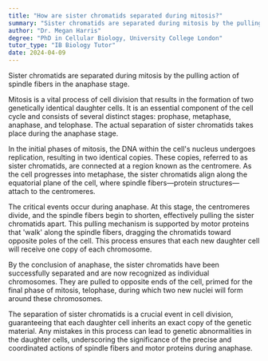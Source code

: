 ```yaml
---
title: "How are sister chromatids separated during mitosis?"
summary: "Sister chromatids are separated during mitosis by the pulling action of spindle fibres in the anaphase stage."
author: "Dr. Megan Harris"
degree: "PhD in Cellular Biology, University College London"
tutor_type: "IB Biology Tutor"
date: 2024-04-09
---
```


Sister chromatids are separated during mitosis by the pulling action of spindle fibers in the anaphase stage.

Mitosis is a vital process of cell division that results in the formation of two genetically identical daughter cells. It is an essential component of the cell cycle and consists of several distinct stages: prophase, metaphase, anaphase, and telophase. The actual separation of sister chromatids takes place during the anaphase stage.

In the initial phases of mitosis, the DNA within the cell's nucleus undergoes replication, resulting in two identical copies. These copies, referred to as sister chromatids, are connected at a region known as the centromere. As the cell progresses into metaphase, the sister chromatids align along the equatorial plane of the cell, where spindle fibers—protein structures—attach to the centromeres.

The critical events occur during anaphase. At this stage, the centromeres divide, and the spindle fibers begin to shorten, effectively pulling the sister chromatids apart. This pulling mechanism is supported by motor proteins that 'walk' along the spindle fibers, dragging the chromatids toward opposite poles of the cell. This process ensures that each new daughter cell will receive one copy of each chromosome.

By the conclusion of anaphase, the sister chromatids have been successfully separated and are now recognized as individual chromosomes. They are pulled to opposite ends of the cell, primed for the final phase of mitosis, telophase, during which two new nuclei will form around these chromosomes.

The separation of sister chromatids is a crucial event in cell division, guaranteeing that each daughter cell inherits an exact copy of the genetic material. Any mistakes in this process can lead to genetic abnormalities in the daughter cells, underscoring the significance of the precise and coordinated actions of spindle fibers and motor proteins during anaphase.
    